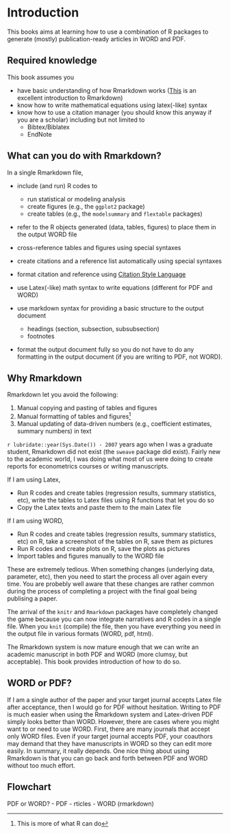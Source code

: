 # Introduction

This books aims at learning how to use a combination of R packages to generate (mostly) publication-ready articles in WORD and PDF.

## Required knowledge

This book assumes you

+ have basic understanding of how Rmarkdown works ([This](https://bookdown.org/yihui/rmarkdown/basics.html) is an excellent introduction to Rmarkdown)
+ know how to write mathematical equations using latex(-like) syntax 
+ know how to use a citation manager (you should know this anyway if you are a scholar) including but not limited to
  + Bibtex/Biblatex
  + EndNote

## What can you do with Rmarkdown?

In a single Rmarkdown file,

+ include (and run) R codes to
  * run statistical or modeling analysis  
  * create figures (e.g., the `ggplot2` package)
  * create tables (e.g., the `modelsummary` and `flextable` packages)

+ refer to the R objects generated (data, tables, figures) to place them in the output WORD file 

+ cross-reference tables and figures using special syntaxes

+ create citations and a reference list automatically using special syntaxes 

+ format citation and reference using [Citation Style Language](https://citationstyles.org/)  

+ use Latex(-like) math syntax to write equations (different for PDF and WORD)

+ use markdown syntax for providing a basic structure to the output document
  * headings (section, subsection, subsubsection)
  * footnotes

+ format the output document fully so you do not have to do any formatting in the output document (if you are writing to PDF, not WORD).

## Why Rmarkdown

Rmarkdown let you avoid the following:

1. Manual copying and pasting of tables and figures
2. Manual formatting of tables and figures^[This is more of what R can do] 
3. Manual updating of data-driven numbers (e.g., coefficient estimates, summary numbers) in text

`r lubridate::year(Sys.Date()) - 2007` years ago when I was a graduate student, Rmarkdown did not exist (the `sweave` package did exist). Fairly new to the academic world, I was doing what most of us were doing to create reports for econometrics courses or writing manuscripts.

If I am using Latex,

+ Run R codes and create tables (regression results, summary statistics, etc), write the tables to Latex files using R functions that let you do so
+ Copy the Latex texts and paste them to the main Latex file

If I am using WORD,

+ Run R codes and create tables (regression results, summary statistics, etc) on R, take a screenshot of the tables on R, save them as pictures 
+ Run R codes and create plots on R, save the plots as pictures
+ Import tables and figures manually to the WORD file

These are extremely tedious. When something changes (underlying data, parameter, etc), then you need to start the process all over again every time. You are probebly well aware that these changes are rather common during the process of completing a project with the final goal being publising a paper. 

The arrival of the `knitr` and `Rmarkdown` packages have completely changed the game because you can now integrate narratives and R codes in a single file. When you `knit` (compile) the file, then you have everything you need in the output file in various formats (WORD, pdf, html). 

The Rmarkdown system is now mature enough that we can write an academic manuscript in both PDF and WORD (more clumsy, but acceptable). This book provides introduction of how to do so.

## WORD or PDF?

If I am a single author of the paper and your target journal accepts Latex file after acceptance, then I would go for PDF without hesitation. Writing to PDF is much easier when using the Rmarkdown system and Latex-driven PDF simply looks better than WORD. However, there are cases where you might want to or need to use WORD. First, there are many journals that accept only WORD files. Even if your target journal accepts PDF, your coauthors may demand that they have manuscripts in WORD so they can edit more easily. In summary, it really depends. One nice thing about using Rmarkdown is that you can go back and forth between PDF and WORD without too much effort.

## Flowchart

PDF or WORD? 
  - PDF 
    - rticles
  - WORD (rmarkdown)